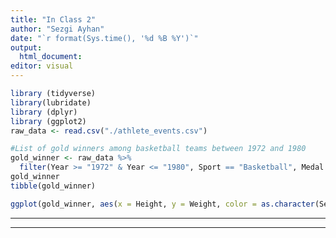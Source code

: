 ```yaml
---
title: "In Class 2"
author: "Sezgi Ayhan"
date: "`r format(Sys.time(), '%d %B %Y')`"
output: 
  html_document:
editor: visual
---
```


```r
library (tidyverse)
library(lubridate)
library (dplyr)
library (ggplot2)
raw_data <- read.csv("./athlete_events.csv")

```

```r
#List of gold winners among basketball teams between 1972 and 1980
gold_winner <- raw_data %>%
  filter(Year >= "1972" & Year <= "1980", Sport == "Basketball", Medal == "Gold")
gold_winner
tibble(gold_winner)
```

```r
ggplot(gold_winner, aes(x = Height, y = Weight, color = as.character(Sex))) + geom_point()
```

------------------------------------------------------------------------

------------------------------------------------------------------------
